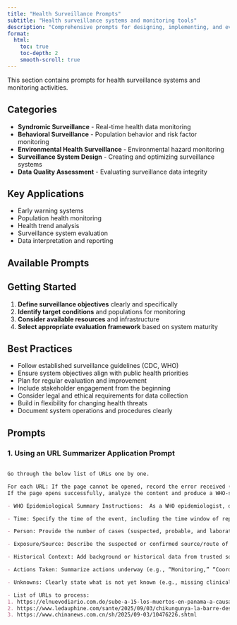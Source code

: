 ```yaml
---
title: "Health Surveillance Prompts"
subtitle: "Health surveillance systems and monitoring tools"
description: "Comprehensive prompts for designing, implementing, and evaluating health surveillance systems and monitoring activities"
format:
  html:
    toc: true
    toc-depth: 2
    smooth-scroll: true
---
```


This section contains prompts for health surveillance systems and monitoring activities.

## Categories

- **Syndromic Surveillance** - Real-time health data monitoring
- **Behavioral Surveillance** - Population behavior and risk factor monitoring
- **Environmental Health Surveillance** - Environmental hazard monitoring
- **Surveillance System Design** - Creating and optimizing surveillance systems
- **Data Quality Assessment** - Evaluating surveillance data integrity

## Key Applications

- Early warning systems
- Population health monitoring
- Health trend analysis
- Surveillance system evaluation
- Data interpretation and reporting

## Available Prompts

<!-- ### System Design

:::{.callout-tip title="System Evaluation"}
[**Surveillance System Evaluation**](system-evaluation.qmd)

Systematic evaluation of public health surveillance systems using CDC guidelines and standardized performance attributes.

**Complexity:** Advanced | **Tags:** surveillance evaluation, system performance, CDC guidelines, data quality, system design
::: -->

## Getting Started

1. **Define surveillance objectives** clearly and specifically
2. **Identify target conditions** and populations for monitoring
3. **Consider available resources** and infrastructure
4. **Select appropriate evaluation framework** based on system maturity

## Best Practices

- Follow established surveillance guidelines (CDC, WHO)
- Ensure system objectives align with public health priorities
- Plan for regular evaluation and improvement
- Include stakeholder engagement from the beginning
- Consider legal and ethical requirements for data collection
- Build in flexibility for changing health threats
- Document system operations and procedures clearly


## Prompts

### 1. Using an URL Summarizer Application Prompt

```markdown

Go through the below list of URLs one by one. 

For each URL: If the page cannot be opened, record the error received (e.g., "Page not found," "Access denied," etc.). 
If the page opens successfully, analyze the content and produce a WHO-style epidemiological summary following the structure below.

- WHO Epidemiological Summary Instructions:  As a WHO epidemiologist, describe the information in the article in English using the following structured format, but present the final output as a cohesive narrative in paragraph form (no bullet points or lists). Distinguish each section clearly using labeled headings.

- Time: Specify the time of the event, including the time window of reported cases. If unavailable, state the date of the report. Place: Identify the exact location (district, region, department) and situate it within the country (north, south, east, west). If near a border, mention the neighboring country.

- Person: Provide the number of cases (suspected, probable, and laboratory-confirmed, if available). Include numbers of severe cases requiring hospitalization and any reported deaths. 

- Exposure/Source: Describe the suspected or confirmed source/route of exposure, and any contributing environmental or social factors. 

- Historical Context: Add background or historical data from trusted sources (e.g., previous outbreaks, seasonal trends, endemicity, or vaccination coverage). 

- Actions Taken: Summarize actions underway (e.g., “Monitoring,” “Coordinating with national authorities,” “Shared with RO & Technical Team”). 

- Unknowns: Clearly state what is not yet known (e.g., missing clinical details, laboratory confirmation, epidemiological links, or historical context). 

- List of URLs to process: 
1. https://elnuevodiario.com.do/sube-a-15-los-muertos-en-panama-a-causa-del-dengue-en-2025/ 
2. https://www.ledauphine.com/sante/2025/09/03/chikungunya-la-barre-des-300-cas-autochtones-franchie-cet-ete-en-france 
3. https://www.chinanews.com.cn/sh/2025/09-03/10476226.shtml

```